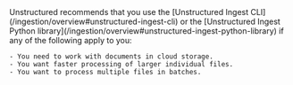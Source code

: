 <Info>
    Unstructured recommends that you use the [Unstructured Ingest CLI](/ingestion/overview#unstructured-ingest-cli) or the 
    [Unstructured Ingest Python library](/ingestion/overview#unstructured-ingest-python-library) if any of the following apply 
    to you:
    
    - You need to work with documents in cloud storage.
    - You want faster processing of larger individual files.
    - You want to process multiple files in batches.
</Info>